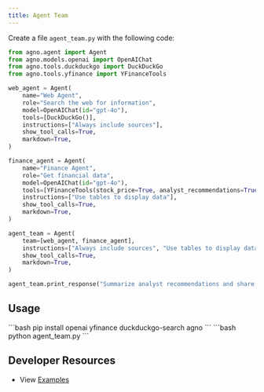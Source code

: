 ```yaml
---
title: Agent Team
---
```


Create a file `agent_team.py` with the following code:

```python agent_team.py
from agno.agent import Agent
from agno.models.openai import OpenAIChat
from agno.tools.duckduckgo import DuckDuckGo
from agno.tools.yfinance import YFinanceTools

web_agent = Agent(
    name="Web Agent",
    role="Search the web for information",
    model=OpenAIChat(id="gpt-4o"),
    tools=[DuckDuckGo()],
    instructions=["Always include sources"],
    show_tool_calls=True,
    markdown=True,
)

finance_agent = Agent(
    name="Finance Agent",
    role="Get financial data",
    model=OpenAIChat(id="gpt-4o"),
    tools=[YFinanceTools(stock_price=True, analyst_recommendations=True, company_info=True)],
    instructions=["Use tables to display data"],
    show_tool_calls=True,
    markdown=True,
)

agent_team = Agent(
    team=[web_agent, finance_agent],
    instructions=["Always include sources", "Use tables to display data"],
    show_tool_calls=True,
    markdown=True,
)

agent_team.print_response("Summarize analyst recommendations and share the latest news for NVDA", stream=True)
```

## Usage

<Steps>
  <Snippet file="create-venv-step.mdx" />

  <Step title="Install libraries">
    ```bash
    pip install openai yfinance duckduckgo-search agno
    ```
  </Step>

  <Step title="Run the agent">
    ```bash
    python agent_team.py
    ```
  </Step>

</Steps>

 ## Developer Resources

- View [Examples](https://github.com/phidatahq/agno/blob/main/cookbook/agent_concepts/teams)